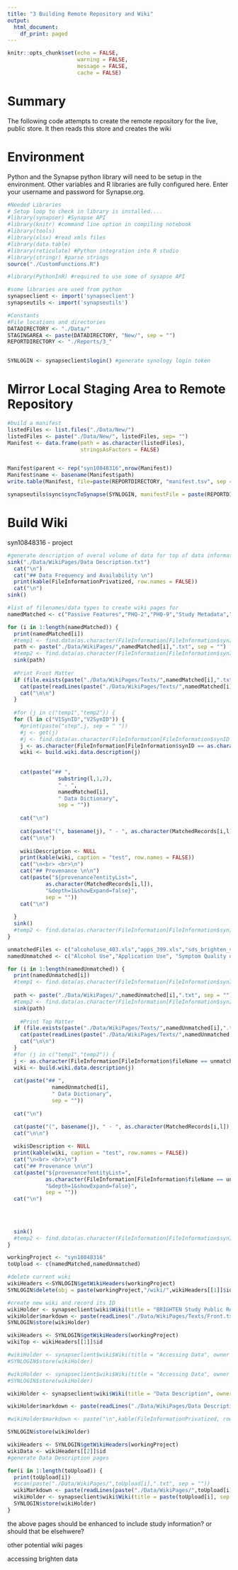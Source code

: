 ```yaml
---
title: "3 Building Remote Repository and Wiki"
output:
  html_document:
    df_print: paged
---
```


```r
knitr::opts_chunk$set(echo = FALSE, 
                      warning = FALSE, 
                      message = FALSE,
                      cache = FALSE)


```

# Summary

The following code attempts to create the remote repository for the live, public store. It then reads this store and creates the wiki

# Environment

Python and the Synapse python library will need to be setup in the environment. Other variables and R libraries are fully configured here. Enter your username and password for Synapse.org.

```r
#Needed Libraries 
# Setup loop to check in library is installed....
#library(synapser) #Synapse API
#library(knitr) #command line option in compiling notebook
#library(tools)
#library(xlsx) #read xmls files
#library(data.table) 
#library(reticulate) #Python integration into R studio
#library(stringr) #parse strings
source("./CustomFunctions.R")

#library(PythonInR) #required to use some of sysapse API

#some libraries are used from python
synapseclient <- import('synapseclient')
synapseutils <- import('synapseutils') 

#Constants
#File locations and directories
DATADIRECTORY <- "./Data/"
STAGINGAREA <- paste(DATADIRECTORY, "New/", sep = "")
REPORTDIRECTORY <- "./Reports/3_"


SYNLOGIN <- synapseclient$login() #generate synology login token
```

# Mirror Local Staging Area to Remote Repository

```r

#build a manifest
listedFiles <- list.files("./Data/New/")
listedFiles <- paste("./Data/New/", listedFiles, sep= "")
Manifest <- data.frame(path = as.character(listedFiles),
                       stringsAsFactors = FALSE)


Manifest$parent <- rep("syn10848316",nrow(Manifest))
Manifest$name <- basename(Manifest$path)
write.table(Manifest, file=paste(REPORTDIRECTORY, "manifest.tsv", sep = ""), quote=FALSE, sep='\t')

synapseutils$sync$syncToSynapse(SYNLOGIN, manifestFile = paste(REPORTDIRECTORY, "manifest.tsv", sep = ""), dryRun = FALSE)

```


# Build Wiki

syn10848316 - project

```r



#generate description of overal volume of data for top of data information wiki subpages
sink("./Data/WikiPages/Data Description.txt")
  cat("\n")
  cat("## Data Frequency and Availability \n")
  print(kable(FileInformationPrivatized, row.names = FALSE))
  cat("\n")
sink()

#list of filenames/data types to create wiki pages for
namedMatched <- c("Passive Features","PHQ-2","PHQ-9","Study Metadata","QoL Impact","GAD-7","Health App","General Mental Health","PGIC","Sleep")

for (i in 1:length(namedMatched)) {
  print(namedMatched[i])
  #temp1 <- find.data(as.character(FileInformation[FileInformation$synID == as.character(MatchedRecords[i,"V1SynID"]),]$path))
  path <- paste("./Data/WikiPages/",namedMatched[i],".txt", sep = "")
  #temp2 <- find.data(as.character(FileInformation[FileInformation$synID == as.character(MatchedRecords[i,"V2SynID"]),]$path))
  sink(path)
  
  #Print Front Matter
  if (file.exists(paste("./Data/WikiPages/Texts/",namedMatched[i],".txt", sep = ""))) {
    cat(paste(readLines(paste("./Data/WikiPages/Texts/",namedMatched[i],".txt", sep = "")), collapse = "\n"))
    cat("\n\n")
  }
  
  #for (j in c("temp1","temp2")) {
  for (l in c("V1SynID","V2SynID")) {
    #print(paste("step",j, sep = " "))
    #j <- get(j)
    #j <- find.data(as.character(FileInformation[FileInformation$synID == as.character(MatchedRecords[i,l]),]$path))
    j <- as.character(FileInformation[FileInformation$synID == as.character(MatchedRecords[i,l]),]$path)
    wiki <- build.wiki.data.description(j)
    
    
    cat(paste("## ",
                substring(l,1,2), 
                " - ",
                namedMatched[i], 
                " Data Dictionary", 
                sep = ""))
    
    cat("\n")
    
    cat(paste("(", basename(j), " - ", as.character(MatchedRecords[i,l]),")", sep = ""))
    cat("\n\n")
              
    wiki$Description <- NULL
    print(kable(wiki, caption = "test", row.names = FALSE))
    cat("\n<br> <br>\n")
    cat("## Provenance \n\n")
    cat(paste("${provenance?entityList=",
            as.character(MatchedRecords[i,l]),
            "&depth=1&showExpand=false}", 
            sep = ""))
    cat("\n")
    
  }
  sink()
  #temp2 <- find.data(as.character(FileInformation[FileInformation$synID == as.character(MatchedRecords[i,"V2SynID"]),]$path))
}

unmatchedFiles <- c("alcoholuse_403.xls","apps_399.xls","sds_brighten_v2.tsv","calls.csv","messages.csv")
namedUnmatched <- c("Alcohol Use","Application Use", "Symptom Quality of Life", "Calls", "Messaging")

for (i in 1:length(namedUnmatched)) {
  print(namedUnmatched[i])
  #temp1 <- find.data(as.character(FileInformation[FileInformation$synID == as.character(MatchedRecords[i,"V1SynID"]),]$path))
  
  path <- paste("./Data/WikiPages/",namedUnmatched[i],".txt", sep = "")
  #temp2 <- find.data(as.character(FileInformation[FileInformation$synID == as.character(MatchedRecords[i,"V2SynID"]),]$path))
  sink(path)
  
    #Print Top Matter
  if (file.exists(paste("./Data/WikiPages/Texts/",namedUnmatched[i],".txt", sep = ""))) {
    cat(paste(readLines(paste("./Data/WikiPages/Texts/",namedUnmatched[i],".txt", sep = "")), collapse = "\n"))
    cat("\n\n")
  }
  #for (j in c("temp1","temp2")) {
  j <- as.character(FileInformation[FileInformation$fileName == unmatchedFiles[i],]$path)
  wiki <- build.wiki.data.description(j)
  
  cat(paste("## ",
              namedUnmatched[i], 
              " Data Dictionary", 
              sep = ""))
  
  cat("\n")

  cat(paste("(", basename(j), " - ", as.character(MatchedRecords[i,l]),")", sep = ""))
  cat("\n\n")
  
  wiki$Description <- NULL
  print(kable(wiki, caption = "test", row.names = FALSE))
  cat("\n<br> <br>\n")
  cat("## Provenance \n\n")
  cat(paste("${provenance?entityList=",
            as.character(FileInformation[FileInformation$fileName == unmatchedFiles[i],]$synID),
            "&depth=1&showExpand=false}", 
            sep = ""))
  cat("\n")
  

    
  
  sink()
  #temp2 <- find.data(as.character(FileInformation[FileInformation$synID == as.character(MatchedRecords[i,"V2SynID"]),]$path))
}

```


```r

workingProject <- "syn10848316"
toUpload <- c(namedMatched,namedUnmatched)

#delete current wiki
wikiHeaders <-SYNLOGIN$getWikiHeaders(workingProject)
SYNLOGIN$delete(obj = paste(workingProject,"/wiki/",wikiHeaders[[1]]$id, sep = ""))

#create new wiki and record its ID
wikiHolder <- synapseclient$wiki$Wiki(title = "BRIGHTEN Study Public Researcher Portal", owner = workingProject)
wikiHolder$markdown <- paste(readLines("./Data/WikiPages/Texts/Front.txt"), collapse = "\n")
SYNLOGIN$store(wikiHolder)

wikiHeaders <- SYNLOGIN$getWikiHeaders(workingProject)
wikiTop <- wikiHeaders[[1]]$id

#wikiHolder <- synapseclient$wiki$Wiki(title = "Accessing Data", owner = workingProject, parentWikiId = wikiTop)
#SYNLOGIN$store(wikiHolder)

#wikiHolder <- synapseclient$wiki$Wiki(title = "Accessing Data", owner = #workingProject, parentWikiId = wikiTop)
#SYNLOGIN$store(wikiHolder)

wikiHolder <- synapseclient$wiki$Wiki(title = "Data Description", owner = workingProject, parentWikiId = wikiTop)

wikiHolder$markdown <- paste(readLines("./Data/WikiPages/Data Description.txt"), collapse = "\n")

#wikiHolder$markdown <- paste("\n",kable(FileInformationPrivatized, row.names = FALSE), "\n", sep = "", collapse = "" )

SYNLOGIN$store(wikiHolder)

wikiHeaders <- SYNLOGIN$getWikiHeaders(workingProject)
wikiData <- wikiHeaders[[2]]$id
#generate Data Description pages

for(i in 1:length(toUpload)) {
  print(toUpload[i])
  #scan(paste("./Data/WikiPages/",toUpload[i],".txt", sep = ""))
  wikiMarkdown <- paste(readLines(paste("./Data/WikiPages/",toUpload[i],".txt", sep = "")), collapse = "\n")
  wikiHolder <- synapseclient$wiki$Wiki(title = paste(toUpload[i], sep = ""), owner = workingProject, parentWikiId = wikiData, markdown = wikiMarkdown)
  SYNLOGIN$store(wikiHolder)
}

```

the above pages should be enhanced to include study information? or should that be elsehwere?


other potential wiki pages

accessing brighten data


